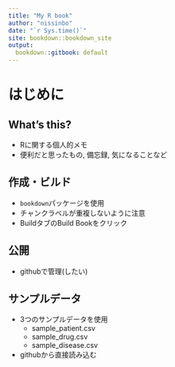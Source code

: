 ```yaml
---
title: "My R book"
author: "nissinbo"
date: "`r Sys.time()`"
site: bookdown::bookdown_site
output:
  bookdown::gitbook: default
---
```


# はじめに

## What's this?

- Rに関する個人的メモ
- 便利だと思ったもの, 備忘録, 気になることなど

## 作成・ビルド

- `bookdown`パッケージを使用
- チャンクラベルが重複しないように注意
- BuildタブのBuild Bookをクリック
    
## 公開

- githubで管理(したい)

## サンプルデータ

- 3つのサンプルデータを使用
    - sample_patient.csv
    - sample_drug.csv
    - sample_disease.csv
- githubから直接読み込む

